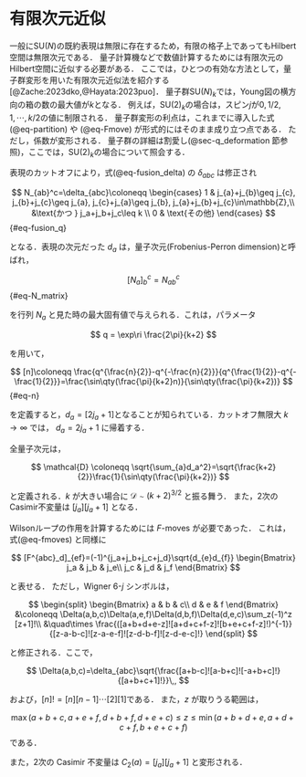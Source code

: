# 有限次元近似　{#sec-cutoff_representation}
一般に$\mathrm{SU}(N)$の既約表現は無限に存在するため，有限の格子上であってもHilbert空間は無限次元である．
量子計算機などで数値計算するためには有限次元のHilbert空間に近似する必要がある．
ここでは，ひとつの有効な方法として，量子群変形を用いた有限次元近似法を紹介する[@Zache:2023dko,@Hayata:2023puo]．
量子群$\mathrm{SU}(N)_k$では，Young図の横方向の箱の数の最大値が$k$となる．
例えば，$\mathrm{SU}(2)_k$の場合は，スピン$j$が$0,1/2,1,\cdots, k/2$の値に制限される．
量子群変形の利点は，これまでに導入した式(@eq-partition) や (@eq-Fmove) が形式的にはそのまま成り立つ点である．
ただし，係数が変形される．
量子群の詳細は割愛し(@sec-q_deformation 節参照)，ここでは，$\mathrm{SU}(2)_k$の場合について照会する．

表現のカットオフにより，式(@eq-fusion_delta) の $\delta_{abc}$ は修正され

$$
  N_{ab}^c=\delta_{abc}\coloneqq \begin{cases}
  1 &
  j_{a}+j_{b}\geq j_{c},
  j_{b}+j_{c}\geq j_{a},
  j_{c}+j_{a}\geq j_{b},
  j_{a}+j_{b}+j_{c}\in\mathbb{Z},\\
  &\text{かつ } j_a+j_b+j_c\leq k
  \\
  0 & \text{その他}
  \end{cases}
$$ {#eq-fusion_q}

となる．表現の次元だった $d_a$ は，量子次元(Frobenius-Perron dimension)と呼ばれ，

$$
    [N_a]^{c}_{b}=N_{ab}^c
$$ {#eq-N_matrix}

を行列 $N_{a}$ と見た時の最大固有値で与えられる．これは，パラメータ

$$
  q = \exp\ri \frac{2\pi}{k+2}
$$

を用いて，

$$
  [n]\coloneqq  \frac{q^{\frac{n}{2}}-q^{-\frac{n}{2}}}{q^{\frac{1}{2}}-q^{-\frac{1}{2}}}=\frac{\sin\qty(\frac{\pi}{k+2}n)}{\sin\qty(\frac{\pi}{k+2})}
$${#eq-n}

を定義すると，$d_a=[2j_a+1]$となることが知られている．カットオフ無限大 $k\to\infty$ では，
$d_a=2j_a+1$ に帰着する．

\begin{question}
  $k=1,2$ の場合に具体的に量子次元を計算し，表現 $j$ の量子次元が $[j+1]$ なることを確かめよ．
\end{question}

全量子次元は，

$$
  \mathcal{D} \coloneqq \sqrt{\sum_{a}d_a^2}=\sqrt{\frac{k+2}{2}}\frac{1}{\sin\qty(\frac{\pi}{k+2})}
$$

と定義される．$k$ が大きい場合に $\mathcal{D}\sim (k+2)^{3/2}$ と振る舞う．
また，2次のCasimir不変量は $[j_a][j_a+1]$ となる．

Wilsonループの作用を計算するためには $F$-moves が必要であった．
これは，式(@eq-fmoves) と同様に

$$
  [F^{abc}_d]_{ef}=(-1)^{j_a+j_b+j_c+j_d}\sqrt{d_{e}d_{f}}
  \begin{Bmatrix}
    j_a & j_b & j_e\\
    j_c & j_d & j_f
  \end{Bmatrix}
$$

と表せる．
ただし，Wigner $6$-$j$ シンボルは，

$$
  \begin{split}
    \begin{Bmatrix}
      a & b & c\\
      d & e & f
    \end{Bmatrix}
    &\coloneqq \Delta(a,b,c)\Delta(a,e,f)\Delta(d,b,f)\Delta(d,e,c)\sum_z(-1)^z [z+1]!\\ 
    &\quad\times \frac{([a+b+d+e-z]![a+d+c+f-z]![b+e+c+f-z]!)^{-1}}{[z-a-b-c]![z-a-e-f]![z-d-b-f]![z-d-e-c]!}
  \end{split}
$$

と修正される．ここで，

$$
  \Delta(a,b,c)=\delta_{abc}\sqrt{\frac{[a+b-c]![a-b+c]![-a+b+c]!}{[a+b+c+1]!}}\,,
$$

および，$[n]!=[n][n-1]\cdots [2][1]$である．
また，$z$ が取りうる範囲は，

$$
  \max(a+b+c,a+e+f,d+b+f,d+e+c)\leq z\leq 
  \min(a+b+d+e,a+d+c+f,b+e+c+f)
$$
である．

また，2次の Casimir 不変量は $C_2(a)=[j_a][j_a+1]$ と変形される．


<!-- ## 線の向きについて
ある表現のWilson線の矢印の向きを反転させると，これは反表現に対応し，一般には区別される状態である．
しかし，$\mathrm{SU}(2)$の特殊性として，表現と反表現が同型であるという性質がある．この性質を考慮すると矢印の向きを忘れることができる．
具体的には，線と頂点の位相の再定義を使って，$d_a$が現れるところを$(-1)^{j_a}d_a$に置き換えることで，向きを忘れることができる． -->

